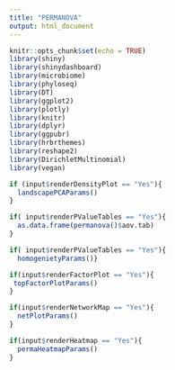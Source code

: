 ```yaml
---
title: "PERMANOVA"
output: html_document
---
```

```r
knitr::opts_chunk$set(echo = TRUE)
library(shiny)
library(shinydashboard)
library(microbiome)
library(phyloseq)
library(DT)
library(ggplot2)
library(plotly)
library(knitr)
library(dplyr)
library(ggpubr)
library(hrbrthemes)
library(reshape2)
library(DirichletMultinomial)
library(vegan)
```


```r
if (input$renderDensityPlot == "Yes"){
  landscapePCAParams()
}
```

```r
if( input$renderPValueTables == "Yes"){
  as.data.frame(permanova()$aov.tab)
}
```

```r
if( input$renderPValueTables == "Yes"){
  homogenietyParams()}
```

```r
if(input$renderFactorPlot == "Yes"){
 topFactorPlotParams()
}
```

```r
if(input$renderNetworkMap == "Yes"){
  netPlotParams()
}
```

```r
if(input$renderHeatmap == "Yes"){
  permaHeatmapParams()
}
```